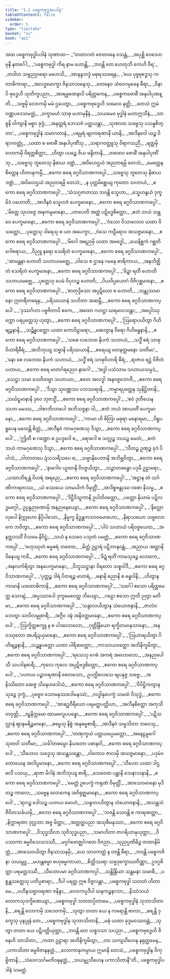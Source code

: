 ```yaml
---
title: "1.2 ပစ္စေကဗုဒ္ဓအပဒါန"
tableOfContents: false
sidebar:
  order: 5
type: "tipitaka"
basket: "su"
book: "ap1"
---
```



<DynamicBreadcrumb />

<Paragraph number="86" type="center" book="ap1">
အထ ပစ္စေကဗုဒ္ဓါပဒါနံ သုဏာထ—
</Paragraph>

<Division number="83" book="ap1">

<Paragraph number="87" type="verses" book="ap1">
_“တထာဂတံ ဇေတဝနေ ဝသန္တံ,_  
_အပုစ္ဆိ ဝေဒေဟမုနီ နတင်္ဂေါ;_  
_‘ပစ္စေကဗုဒ္ဓါ ကိရ နာမ ဟောန္တိ,_  
_ဘဝန္တိ တေ ဟေတုဘိ ကေဟိ ဝီရ’._  

</Paragraph>

</Division>
<Division number="84" book="ap1">

<Paragraph number="88" type="verses" book="ap1">
_တဒါဟ သဗ္ဗညုဝရော မဟေသိ,_  
_အာနန္ဒဘဒ္ဒံ မဓုရဿရေန;_  
_‘ယေ ပုဗ္ဗဗုဒ္ဓေသု ကတာဓိကာရာ,_  
_အလဒ္ဓမောက္ခာ ဇိနသာသနေသု._  

</Paragraph>

</Division>
<Division number="85" book="ap1">

<Paragraph number="89" type="verses" book="ap1">
_တေနေဝ သံဝေဂမုခေန ဓီရာ,_  
_ဝိနာပိ ဗုဒ္ဓေဟိ သုတိက္ခပညာ;_  
_အာရမ္မဏေနာပိ ပရိတ္တကေန,_  
_ပစ္စေကဗောဓိံ အနုပါပုဏန္တိ._  

</Paragraph>

</Division>
<Division number="86" book="ap1">

<Paragraph number="90" type="verses" book="ap1">
_သဗ္ဗမှိ လောကမှိ မမံ ဌပေတွာ,_  
_ပစ္စေကဗုဒ္ဓေဟိ သမောဝ နတ္ထိ;_  
_တေသံ ဣမံ ဝဏ္ဏပဒေသမတ္တံ,_  
_ဝက္ခာမဟံ သာဓု မဟာမုနီနံ._  

</Paragraph>

</Division>
<Division number="87" book="ap1">

<Paragraph number="91" type="verses" book="ap1">
_သယမေဝ ဗုဒ္ဓါနံ မဟာဣသီနံ,_  
_သာဓူနိ ဝါကျာနိ မဓူဝ ခုဒ္ဒံ;_  
_အနုတ္တရံ ဘေသဇံ ပတ္ထယန္တာ,_  
_သုဏာထ သဗ္ဗေသု ပသန္နစိတ္တာ’._  

</Paragraph>

</Division>
<Division number="88" book="ap1">

<Paragraph number="92" type="verses" book="ap1">
_ပစ္စေကဗုဒ္ဓါနံ သမာဂတာနံ,_  
_ပရမ္ပရံ ဗျာကရဏာနိ ယာနိ;_  
_အာဒီနဝေါ ယဉ္စ ဝိရာဂဝတ္ထုံ,_  
_ယထာ စ ဗောဓိံ အနုပါပုဏိံသု._  

</Paragraph>

</Division>
<Division number="89" book="ap1">

<Paragraph number="93" type="verses" book="ap1">
_သရာဂဝတ္ထူသု ဝိရာဂသညီ,_  
_ရတ္တမှိ လောကမှိ ဝိရတ္တစိတ္တာ;_  
_ဟိတွာ ပပဉ္စေ ဇိယ ဖန္ဒိတာနိ,_  
_တထေဝ ဗောဓိံ အနုပါပုဏိံသု._  

</Paragraph>

</Division>
<Division number="90" book="ap1">

<Paragraph number="94" type="verses" book="ap1">
_သဗ္ဗေသု ဘူတေသု နိဓာယ ဒဏ္ဍံ,_  
_အဝိဟေဌယံ အညတရမ္ပိ တေသံ;_  
_မေတ္တေန စိတ္တေန ဟိတာနုကမ္ပီ,_  
_ဧကော စရေ ခဂ္ဂဝိသာဏကပ္ပေါ._  

</Paragraph>

</Division>
<Division number="91" book="ap1">

<Paragraph number="95" type="verses" book="ap1">
_သဗ္ဗေသု ဘူတေသု နိဓာယ ဒဏ္ဍံ,_  
_အဝိဟေဌယံ အညတရမ္ပိ တေသံ;_  
_န ပုတ္တမိစ္ဆေယျ ကုတော သဟာယံ,_  
_ဧကော စရေ ခဂ္ဂဝိသာဏကပ္ပေါ’._  

</Paragraph>

</Division>
<Division number="92" book="ap1">

<Paragraph number="96" type="verses" book="ap1">
_‘သံသဂ္ဂဇာတဿ ဘဝန္တိ သ္နေဟာ,_  
_သ္နေဟနွယံ ဒုက္ခမိဒံ ပဟောတိ;_  
_အာဒီနဝံ သ္နေဟဇံ ပေက္ခမာနော,_  
_ဧကော စရေ ခဂ္ဂဝိသာဏကပ္ပေါ’._  

</Paragraph>

</Division>
<Division number="93" book="ap1">

<Paragraph number="97" type="verses" book="ap1">
_‘မိတ္တေ သုဟဇ္ဇေ အနုကမ္ပမာနော,_  
_ဟာပေတိ အတ္ထံ ပဋိဗဒ္ဓစိတ္တော;_  
_ဧတံ ဘယံ သန္ထဝေ ပေက္ခမာနော,_  
_ဧကော စရေ ခဂ္ဂဝိသာဏကပ္ပေါ’._  

</Paragraph>

</Division>
<Division number="94" book="ap1">

<Paragraph number="98" type="verses" book="ap1">
_‘ဝံသော ဝိသာလောဝ ယထာ ဝိသတ္တော,_  
_ပုတ္တေသု ဒါရေသု စ ယာ အပေက္ခာ;_  
_ဝံသေ ကဠီရောဝ အသဇ္ဇမာနော,_  
_ဧကော စရေ ခဂ္ဂဝိသာဏကပ္ပေါ’._  

</Paragraph>

</Division>
<Division number="95" book="ap1">

<Paragraph number="99" type="verses" book="ap1">
_‘မိဂေါ အရညမှိ ယထာ အဗဒ္ဓေါ,_  
_ယေနိစ္ဆကံ ဂစ္ဆတိ ဂေါစရာယ;_  
_ဝိညူ နရော သေရိတံ ပေက္ခမာနော,_  
_ဧကော စရေ ခဂ္ဂဝိသာဏကပ္ပေါ’._  

</Paragraph>

</Division>
<Division number="96" book="ap1">

<Paragraph number="100" type="verses" book="ap1">
_‘အာမန္တနာ ဟောတိ သဟာယမဇ္ဈေ,_  
_ဝါသေ စ ဌာနေ ဂမနေ စာရိကာယ;_  
_အနဘိဇ္ဈိတံ သေရိတံ ပေက္ခမာနော,_  
_ဧကော စရေ ခဂ္ဂဝိသာဏကပ္ပေါ’._  

</Paragraph>

</Division>
<Division number="97" book="ap1">

<Paragraph number="101" type="verses" book="ap1">
_‘ခိဍ္ဍာ ရတီ ဟောတိ သဟာယမဇ္ဈေ,_  
_ပုတ္တေသု ပေမံ ဝိပုလဉ္စ ဟောတိ;_  
_ပိယဝိပ္ပယောဂံ ဝိဇိဂုစ္ဆမာနော,_  
_ဧကော စရေ ခဂ္ဂဝိသာဏကပ္ပေါ’._  

</Paragraph>

</Division>
<Division number="98" book="ap1">

<Paragraph number="102" type="verses" book="ap1">
_‘စာတုဒ္ဒိသော အပ္ပဋိဃော စ ဟောတိ,_  
_သန္တုဿမာနော ဣတရီတရေန;_  
_ပရိဿယာနံ သဟိတာ အဆမ္ဘီ,_  
_ဧကော စရေ ခဂ္ဂဝိသာဏကပ္ပေါ’._  

</Paragraph>

</Division>
<Division number="99" book="ap1">

<Paragraph number="103" type="verses" book="ap1">
_‘ဒုဿင်္ဂဟာ ပဗ္ဗဇိတာပိ ဧကေ,_  
_အထော ဂဟဋ္ဌာ ဃရမာဝသန္တာ;_  
_အပ္ပေါဿုက္ကော ပရပုတ္တေသု ဟုတွာ,_  
_ဧကော စရေ ခဂ္ဂဝိသာဏကပ္ပေါ’._  

</Paragraph>

</Division>
<Division number="100" book="ap1">

<Paragraph number="104" type="verses" book="ap1">
_‘ဩရောပယိတွာ ဂိဟိဗျဉ္ဇနာနိ,_  
_သဉ္ဆိန္နပတ္တော ယထာ ကောဝိဠာရော;_  
_ဆေတွာန ဝီရော ဂိဟိဗန္ဓနာနိ,_  
_ဧကော စရေ ခဂ္ဂဝိသာဏကပ္ပေါ’._  

</Paragraph>

</Division>
<Division number="101" book="ap1">

<Paragraph number="105" type="verses" book="ap1">
_‘သစေ လဘေထ နိပကံ သဟာယံ,_  
_သဒ္ဓိံ စရံ သာဓုဝိဟာရိဓီရံ;_  
_အဘိဘုယျ သဗ္ဗာနိ ပရိဿယာနိ,_  
_စရေယျ တေနတ္တမနော သတီမာ’._  

</Paragraph>

</Division>
<Division number="102" book="ap1">

<Paragraph number="106" type="verses" book="ap1">
_‘နော စေ လဘေထ နိပကံ သဟာယံ,_  
_သဒ္ဓိံ စရံ သာဓုဝိဟာရိ ဓီရံ;_  
_ရာဇာဝ ရဋ္ဌံ ဝိဇိတံ ပဟာယ,_  
_ဧကော စရေ မာတင်္ဂရညေဝ နာဂေါ’._  

</Paragraph>

</Division>
<Division number="103" book="ap1">

<Paragraph number="107" type="verses" book="ap1">
_‘အဒ္ဓါ ပသံသာမ သဟာယသမ္ပဒံ,_  
_သေဋ္ဌာ သမာ သေဝိတဗ္ဗာ သဟာယာ;_  
_ဧတေ အလဒ္ဓါ အနဝဇ္ဇဘောဇီ,_  
_ဧကော စရေ ခဂ္ဂဝိသာဏကပ္ပေါ’._  

</Paragraph>

</Division>
<Division number="104" book="ap1">

<Paragraph number="108" type="verses" book="ap1">
_‘ဒိသွာ သုဝဏ္ဏဿ ပဘဿရာနိ,_  
_ကမ္မာရပုတ္တေန သုနိဋ္ဌိတာနိ;_  
_သင်္ဃဋ္ဋမာနာနိ ဒုဝေ ဘုဇသ္မိံ,_  
_ဧကော စရေ ခဂ္ဂဝိသာဏကပ္ပေါ’._  

</Paragraph>

</Division>
<Division number="105" book="ap1">

<Paragraph number="109" type="verses" book="ap1">
_‘ဧဝံ ဒုတီယေန သဟာ မမဿ,_  
_ဝါစာဘိလာပေါ အဘိသဇ္ဇနာ ဝါ;_  
_ဧတံ ဘယံ အာယတိံ ပေက္ခမာနော,_  
_ဧကော စရေ ခဂ္ဂဝိသာဏကပ္ပေါ’._  

</Paragraph>

</Division>
<Division number="106" book="ap1">

<Paragraph number="110" type="verses" book="ap1">
_‘ကာမာ ဟိ စိတြာ မဓုရာ မနောရမာ,_  
_ဝိရူပရူပေန မထေန္တိ စိတ္တံ;_  
_အာဒီနဝံ ကာမဂုဏေသု ဒိသွာ,_  
_ဧကော စရေ ခဂ္ဂဝိသာဏကပ္ပေါ’._  

</Paragraph>

</Division>
<Division number="107" book="ap1">

<Paragraph number="111" type="verses" book="ap1">
_‘ဤတီ စ ဂဏ္ဍော စ ဥပဒ္ဒဝေါ စ,_  
_ရောဂေါ စ သလ္လဉ္စ ဘယဉ္စ မေတံ;_  
_ဧတံ ဘယံ ကာမဂုဏေသု ဒိသွာ,_  
_ဧကော စရေ ခဂ္ဂဝိသာဏကပ္ပေါ’._  

</Paragraph>

</Division>
<Division number="108" book="ap1">

<Paragraph number="112" type="verses" book="ap1">
_‘သီတဉ္စ ဥဏှဉ္စ ခုဒံ ပိပါသံ,_  
_ဝါတာတပေ ဍံသသရီသပေ စ;_  
_သဗ္ဗာနိပေတာနိ အဘိဗ္ဘဝိတွာ,_  
_ဧကော စရေ ခဂ္ဂဝိသာဏကပ္ပေါ’._  

</Paragraph>

</Division>
<Division number="109" book="ap1">

<Paragraph number="113" type="verses" book="ap1">
_‘နာဂေါဝ ယူထာနိ ဝိဝဇ္ဇယိတွာ,_  
_သဉ္ဇာတခန္ဓော ပဒုမီ ဥဠာရော;_  
_ယထာဘိရန္တံ ဝိဟရံ အရညေ,_  
_ဧကော စရေ ခဂ္ဂဝိသာဏကပ္ပေါ’._  

</Paragraph>

</Division>
<Division number="110" book="ap1">

<Paragraph number="114" type="verses" book="ap1">
_‘အဋ္ဌာန တံ သင်္ဂဏိကာရတဿ,_  
_ယံ ဖဿယေ သာမယိကံ ဝိမုတ္တိံ;_  
_အာဒိစ္စဗန္ဓုဿ ဝစော နိသမ္မ,_  
_ဧကော စရေ ခဂ္ဂဝိသာဏကပ္ပေါ’._  

</Paragraph>

</Division>
<Division number="111" book="ap1">

<Paragraph number="115" type="verses" book="ap1">
_‘ဒိဋ္ဌီဝိသူကာနိ ဥပါတိဝတ္တော,_  
_ပတ္တော နိယာမံ ပဋိလဒ္ဓမဂ္ဂေါ;_  
ဥပ္ပန္နဉာဏောမှိ အနညနေယျော,_  
_ဧကော စရေ ခဂ္ဂဝိသာဏကပ္ပေါ’._  

</Paragraph>

</Division>
<Division number="112" book="ap1">

<Paragraph number="116" type="verses" book="ap1">
_‘နိလ္လောလုပေါ နိက္ကုဟော နိပ္ပိပါသော,_  
_နိမ္မက္ခ နိဒ္ဓန္တကသာဝမောဟော;_  
_နိရာသယော သဗ္ဗလောကေ ဘဝိတွာ,_  
_ဧကော စရေ ခဂ္ဂဝိသာဏကပ္ပေါ’._  

</Paragraph>

</Division>
<Division number="113" book="ap1">

<Paragraph number="117" type="verses" book="ap1">
_‘ပါပံ သဟာယံ ပရိဝဇ္ဇယေထ,_  
_အနတ္ထဒဿိံ ဝိသမေ နိဝိဋ္ဌံ;_  
_သယံ န သေဝေ ပသုတံ ပမတ္တံ,_  
_ဧကော စရေ ခဂ္ဂဝိသာဏကပ္ပေါ’._  

</Paragraph>

</Division>
<Division number="114" book="ap1">

<Paragraph number="118" type="verses" book="ap1">
_‘ဗဟုဿုတံ ဓမ္မဓရံ ဘဇေထ,_  
_မိတ္တံ ဥဠာရံ ပဋိဘာနဝန္တံ;_  
_အညာယ အတ္ထာနိ ဝိနေယျ ကင်္ခံ,_  
_ဧကော စရေ ခဂ္ဂဝိသာဏကပ္ပေါ’._  

</Paragraph>

</Division>
<Division number="115" book="ap1">

<Paragraph number="119" type="verses" book="ap1">
_‘ခိဍ္ဍံ ရတိံ ကာမသုခဉ္စ လောကေ,_  
_အနလင်္ကရိတွာ အနပေက္ခမာနော;_  
_ဝိဘူသဋ္ဌာနာ ဝိရတော သစ္စဝါဒီ,_  
_ဧကော စရေ ခဂ္ဂဝိသာဏကပ္ပေါ’._  

</Paragraph>

</Division>
<Division number="116" book="ap1">

<Paragraph number="120" type="verses" book="ap1">
_‘ပုတ္တဉ္စ ဒါရံ ပိတရဉ္စ မာတရံ,_  
_ဓနာနိ ဓညာနိ စ ဗန္ဓဝါနိ;_  
_ဟိတွာန ကာမာနိ ယထောဓိကာနိ,_  
_ဧကော စရေ ခဂ္ဂဝိသာဏကပ္ပေါ’._  

</Paragraph>

</Division>
<Division number="117" book="ap1">

<Paragraph number="121" type="verses" book="ap1">
_‘သင်္ဂေါ ဧသော ပရိတ္တမေတ္ထ သောချံ,_  
_အပ္ပဿာဒေါ ဒုက္ခမေဝေတ္ထ ဘိယျော;_  
_ဂဠော ဧသော ဣတိ ဉတွာ မတိမာ,_  
_ဧကော စရေ ခဂ္ဂဝိသာဏကပ္ပေါ’._  

</Paragraph>

</Division>
<Division number="118" book="ap1">

<Paragraph number="122" type="verses" book="ap1">
_‘သန္ဒာလယိတွာန သံယောဇနာနိ,_  
_ဇာလံဝ ဘေတွာ သလိလမ္ဗုစာရီ;_  
_အဂ္ဂီဝ ဒဍ္ဎံ အနိဝတ္တမာနော,_  
_ဧကော စရေ ခဂ္ဂဝိသာဏကပ္ပေါ’._  

</Paragraph>

</Division>
<Division number="119" book="ap1">

<Paragraph number="123" type="verses" book="ap1">
_‘ဩက္ခိတ္တစက္ခူ န စ ပါဒလောလော,_  
_ဂုတ္တိန္ဒြိယော ရက္ခိတမာနသာနော;_  
_အနဝဿုတော အပရိဍယှမာနော,_  
_ဧကော စရေ ခဂ္ဂဝိသာဏကပ္ပေါ’._  

</Paragraph>

</Division>
<Division number="120" book="ap1">

<Paragraph number="124" type="verses" book="ap1">
_‘ဩဟာရယိတွာ ဂိဟိဗျဉ္ဇနာနိ,_  
_သဉ္ဆန္နပတ္တော ယထာ ပါရိဆတ္တော;_  
_ကာသာယဝတ္ထော အဘိနိက္ခမိတွာ,_  
_ဧကော စရေ ခဂ္ဂဝိသာဏကပ္ပေါ’._  

</Paragraph>

</Division>
<Division number="121" book="ap1">

<Paragraph number="125" type="verses" book="ap1">
_‘ရသေသု ဂေဓံ အကရံ အလောလော,_  
_အနညပေါသီ သပဒါနစာရီ;_  
_ကုလေ ကုလေ အပ္ပဋိဗဒ္ဓစိတ္တော,_  
_ဧကော စရေ ခဂ္ဂဝိသာဏကပ္ပေါ’._  

</Paragraph>

</Division>
<Division number="122" book="ap1">

<Paragraph number="126" type="verses" book="ap1">
_‘ပဟာယ ပဉ္စာဝရဏာနိ စေတသော,_  
ဥပက္ကိလေသေ ဗျပနုဇ္ဇ သဗ္ဗေ;_  
_အနိဿိတော ဆေဇ္ဇ သိနေဟဒေါသံ,_  
_ဧကော စရေ ခဂ္ဂဝိသာဏကပ္ပေါ’._  

</Paragraph>

</Division>
<Division number="123" book="ap1">

<Paragraph number="127" type="verses" book="ap1">
_‘ဝိပိဋ္ဌိကတွာန သုခဉ္စ ဒုက္ခံ,_  
_ပုဗ္ဗေဝ သောမနဿဒေါမနဿံ;_  
_လဒ္ဓါနုပေက္ခံ သမထံ ဝိသုဒ္ဓံ,_  
_ဧကော စရေ ခဂ္ဂဝိသာဏကပ္ပေါ’._  

</Paragraph>

</Division>
<Division number="124" book="ap1">

<Paragraph number="128" type="verses" book="ap1">
_‘အာရဒ္ဓဝီရိယော ပရမတ္ထပတ္တိယာ,_  
_အလီနစိတ္တော အကုသီတဝုတ္တိ;_  
_ဒဠှနိက္ကမော ထာမဗလူပပန္နော,_  
_ဧကော စရေ ခဂ္ဂဝိသာဏကပ္ပေါ’._  

</Paragraph>

</Division>
<Division number="125" book="ap1">

<Paragraph number="129" type="verses" book="ap1">
_‘ပဋိသလ္လာနံ ဈာနမရိဉ္စမာနော,_  
_ဓမ္မေသု နိစ္စံ အနုဓမ္မစာရီ;_  
_အာဒီနဝံ သမ္မသိတာ ဘဝေသု,_  
_ဧကော စရေ ခဂ္ဂဝိသာဏကပ္ပေါ’._  

</Paragraph>

</Division>
<Division number="126" book="ap1">

<Paragraph number="130" type="verses" book="ap1">
_‘တဏှက္ခယံ ပတ္ထယမပ္ပမတ္တော,_  
_အနေဠမူဂေါ သုတဝါ သတီမာ;_  
_သင်္ခါတဓမ္မော နိယတော ပဓာနဝါ,_  
_ဧကော စရေ ခဂ္ဂဝိသာဏကပ္ပေါ’._  

</Paragraph>

</Division>
<Division number="127" book="ap1">

<Paragraph number="131" type="verses" book="ap1">
_‘သီဟောဝ သဒ္ဒေသု အသန္တသန္တော,_  
_ဝါတောဝ ဇာလမှိ အသဇ္ဇမာနော;_  
_ပဒုမံဝ တောယေန အလိပ္ပမာနော,_  
_ဧကော စရေ ခဂ္ဂဝိသာဏကပ္ပေါ’._  

</Paragraph>

</Division>
<Division number="128" book="ap1">

<Paragraph number="132" type="verses" book="ap1">
_‘သီဟော ယထာ ဒါဌဗလီ ပသယှ,_  
_ရာဇာ မိဂါနံ အဘိဘုယျ စာရီ;_  
_သေဝေထ ပန္တာနိ သေနာသနာနိ,_  
_ဧကော စရေ ခဂ္ဂဝိသာဏကပ္ပေါ’._  

</Paragraph>

</Division>
<Division number="129" book="ap1">

<Paragraph number="133" type="verses" book="ap1">
_‘မေတ္တံ ဥပေက္ခံ ကရုဏံ ဝိမုတ္တိံ,_  
_အာသေဝမာနော မုဒိတဉ္စ ကာလေ;_  
_သဗ္ဗေန လောကေန အဝိရုဇ္ဈမာနော,_  
_ဧကော စရေ ခဂ္ဂဝိသာဏကပ္ပေါ’._  

</Paragraph>

</Division>
<Division number="130" book="ap1">

<Paragraph number="134" type="verses" book="ap1">
_‘ရာဂဉ္စ ဒေါသဉ္စ ပဟာယ မောဟံ,_  
_သန္ဒာလယိတွာန သံယောဇနာနိ;_  
_အသန္တသံ ဇီဝိတသင်္ခယမှိ,_  
_ဧကော စရေ ခဂ္ဂဝိသာဏကပ္ပေါ’._  

</Paragraph>

</Division>
<Division number="131" book="ap1">

<Paragraph number="135" type="verses" book="ap1">
_‘ဘဇန္တိ သေဝန္တိ စ ကာရဏတ္ထာ,_  
_နိက္ကာရဏာ ဒုလ္လဘာ အဇ္ဇ မိတ္တာ;_  
_အတ္တတ္ထပညာ အသုစီမနုဿာ,_  
_ဧကော စရေ ခဂ္ဂဝိသာဏကပ္ပေါ’._  

</Paragraph>

</Division>
<Division number="132" book="ap1">

<Paragraph number="136" type="verses" book="ap1">
_ဝိသုဒ္ဓသီလာ သုဝိသုဒ္ဓပညာ,_  
_သမာဟိတာ ဇာဂရိယာနုယုတ္တာ;_  
_ဝိပဿကာ ဓမ္မဝိသေသဒဿီ,_  
_မဂ္ဂင်္ဂဗောဇ္ဈင်္ဂဂတေ ဝိဇညာ._  

</Paragraph>

</Division>
<Division number="133" book="ap1">

<Paragraph number="137" type="verses" book="ap1">
_သုညပ္ပဏိဓိဉ္စ တထာနိမိတ္တံ,_  
_အာသေဝယိတွာ ဇိနသာသနမှိ;_  
_ယေ သာဝကတ္တံ န ဝဇန္တိ ဓီရာ,_  
_ဘဝန္တိ ပစ္စေကဇိနာ သယမ္ဘူ._  

</Paragraph>

</Division>
<Division number="134" book="ap1">

<Paragraph number="138" type="verses" book="ap1">
_မဟန္တဓမ္မာ ဗဟုဓမ္မကာယာ,_  
_စိတ္တိဿရာ သဗ္ဗဒုက္ခောဃတိဏ္ဏာ;_  
ဥဒဂ္ဂစိတ္တာ ပရမတ္ထဒဿီ,_  
_သီဟောပမာ ခဂ္ဂဝိသာဏကပ္ပါ._  

</Paragraph>

</Division>
<Division number="135" book="ap1">

<Paragraph number="139" type="verses" book="ap1">
_သန္တိန္ဒြိယာ သန္တမနာ သမာဓီ,_  
_ပစ္စန္တသတ္တေသု ပတိပ္ပစာရာ;_  
_ဒီပါ ပရတ္ထ ဣဓ ဝိဇ္ဇလန္တာ,_  
_ပစ္စေကဗုဒ္ဓါ သတတံ ဟိတာမေ._  

</Paragraph>

</Division>
<Division number="136" book="ap1">

<Paragraph number="140" type="verses" book="ap1">
_ပဟီနသဗ္ဗာဝရဏာ ဇနိန္ဒာ,_  
_လောကပ္ပဒီပါ ဃနကဉ္စနာဘာ;_  
_နိဿံသယံ လောကသုဒက္ခိဏေယျာ,_  
_ပစ္စေကဗုဒ္ဓါ သတတပ္ပိတာမေ._  

</Paragraph>

</Division>
<Division number="137" book="ap1">

<Paragraph number="141" type="verses" book="ap1">
_ပစ္စေကဗုဒ္ဓါနံ သုဘာသိတာနိ,_  
_စရန္တိ လောကမှိ သဒေဝကမှိ;_  
_သုတွာ တထာ ယေ န ကရောန္တိ ဗာလာ,_  
_စရန္တိ ဒုက္ခေသု ပုနပ္ပုနံ တေ._  

</Paragraph>

</Division>
<Division number="138" book="ap1">

<Paragraph number="142" type="verses" book="ap1">
_ပစ္စေကဗုဒ္ဓါန သုဘာသိတာနိ,_  
_မဓုံ ယထာ ခုဒ္ဒမဝဿဝန္တံ;_  
_သုတွာ တထာ ယေ ပဋိပတ္တိယုတ္တာ,_  
_ဘဝန္တိ တေ သစ္စဒသာ သပညာ._  

</Paragraph>

</Division>
<Division number="139" book="ap1">

<Paragraph number="143" type="verses" book="ap1">
_ပစ္စေကဗုဒ္ဓေဟိ ဇိနေဟိ ဘာသိတာ,_  
_ကထာ ဥဠာရာ အဘိနိက္ခမိတွာ;_  
_တာ သကျသီဟေန နရုတ္တမေန,_  
_ပကာသိတာ ဓမ္မဝိဇာနနတ္ထံ._  

</Paragraph>

</Division>
<Division number="140" book="ap1">

<Paragraph number="144" type="verses" book="ap1">
_လောကာနုကမ္ပာယ ဣမာနိ တေသံ,_  
_ပစ္စေကဗုဒ္ဓါန ဝိကုဗ္ဗိတာနိ;_  
_သံဝေဂသင်္ဂမတိဝဍ္ဎနတ္ထံ,_  
_သယမ္ဘုသီဟေန ပကာသိတာနီ”တိ._  


</Paragraph>
</Division>

<Paragraph number="145" type="center" book="ap1">
ပစ္စေကဗုဒ္ဓါပဒါနံ သမတ္တံ.
</Paragraph>